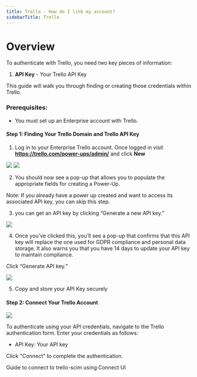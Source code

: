 ```yaml
---
title: Trello - How do I link my account?
sidebarTitle: Trello
---
```



# Overview

To authenticate with Trello, you need two key pieces of information:
1. **API Key** - Your Trello API Key


This guide will walk you through finding or creating those credentials within Trello.


### Prerequisites:

- You must set up an Enterprise account with Trello.


#### Step 1: Finding Your Trello Domain and Trello API Key
1. Log in to your Enterprise Trello account. Once logged in visit **https://trello.com/power-ups/admin/** and click **New**

<img src="/integrations/all/trello-scim/nango_trello_1.png" />
<img src="/integrations/all/trello-scim/nango_trello_2.png" />


2. You should now see a pop-up that allows you to populate the appropriate fields for creating a Power-Up.

Note: If you already have a power up created and want to access its associated API key, you can skip this step.

3. you can get an API key by clicking “Generate a new API key.”
<img src="/integrations/all/trello-scim/nango_trello_3.png" />

4. Once you’ve clicked this, you’ll see a pop-up that confirms that this API key will replace the one used for GDPR compliance and personal data storage. 
It also warns you that you have 14 days to update your API key to maintain compliance.

Click “Generate API key.”

<img src="/integrations/all/trello-scim/nango_trello_4.png" />

5. Copy and store your API Key securely


#### Step 2: Connect Your Trello Account

<img src="/integrations/all/trello-scim/nango_connect_ui.png" />

To authenticate using your API credentials, navigate to the Trello authentication form.
Enter your credentials as follows:
- API Key: Your API key

Click "Connect" to complete the authentication.

<Card title="Connect to trello-scim" icon="link" href="/integrations/all/trello-scim/connect" horizontal>
  Guide to connect to trello-scim using Connect UI
</Card>
